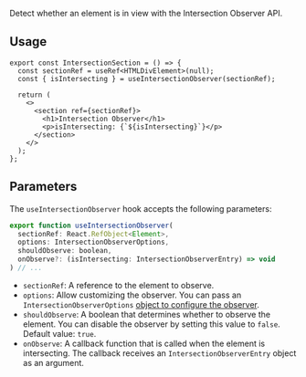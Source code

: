 
Detect whether an element is in view with the Intersection Observer API.

## Usage

```tsx
export const IntersectionSection = () => {
  const sectionRef = useRef<HTMLDivElement>(null);
  const { isIntersecting } = useIntersectionObserver(sectionRef);

  return (
    <>
      <section ref={sectionRef}>
        <h1>Intersection Observer</h1>
        <p>isIntersecting: {`${isIntersecting}`}</p>
      </section>
    </>
  );
};
```

## Parameters

The `useIntersectionObserver` hook accepts the following parameters:

```jsx
export function useIntersectionObserver(
  sectionRef: React.RefObject<Element>,
  options: IntersectionObserverOptions,
  shouldObserve: boolean,
  onObserve?: (isIntersecting: IntersectionObserverEntry) => void
) // ...
```

- `sectionRef`: A reference to the element to observe.
- `options`: Allow customizing the observer. You can pass an `IntersectionObserverOptions` [object to configure the observer](https://developer.mozilla.org/en-US/docs/Web/API/IntersectionObserver#instance_properties).
- `shouldObserve`: A boolean that determines whether to observe the element. You can disable the observer by setting this value to `false`. Default value: `true`.
- `onObserve`: A callback function that is called when the element is intersecting. The callback receives an `IntersectionObserverEntry` object as an argument.

<SectionScroll className="bg-emerald-100 dark:bg-emerald-700" />
